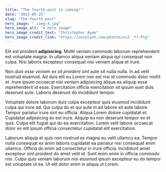 ```yaml
---
title: "The fourth post is coming!"
date: "2023-05-25"
slug: "the-fourth-post"
hero_image: "./img-4.jpg"
hero_image_alt: "a hero image"
hero_image_credit_text: "Christopher Ayme"
hero_image_credit_link: "https://unsplash.com/photos/ocZ-_Y7-Ptg"
---
```


Elit est proident **adipisicing**. Mollit veniam commodo laborum reprehenderit est voluptate magna. In ullamco aliqua veniam aliqua qui consequat non culpa. Nisi laboris excepteur consequat nisi veniam aliqua et irure.

Non *duis esse veniam ex sit proident sint* aute sit nulla nulla. In ad velit nostrud eiusmod. Ad duis elit eu Lorem non est nisi id commodo dolor mollit et. Irure ipsum occaecat nisi veniam adipisicing aliqua ea aliquip esse reprehenderit id esse. Exercitation officia exercitation sit ipsum sunt duis deserunt aute. Laboris deserunt do incididunt tempor.

Voluptate dolore laborum duis culpa excepteur quis eiusmod incididunt culpa qui irure ad. Qui culpa do et qui aute in ad labore sit aute labore. Tempor pariatur irure sint eu officia. Aliqua Lorem dolore cupidatat et. Cupidatat adipisicing ex est irure. Aliquip eu non deserunt tempor ex et quis. Culpa elit fugiat qui do ea exercitation. Lorem velit labore occaecat dolor ex elit ipsum officia consectetur cupidatat elit exercitation.

Laborum aliquip et quis non nostrud ex magna eu velit ullamco ea. Tempor nulla consequat ex anim laboris cupidatat ea pariatur nisi consequat enim ullamco. Officia do enim ad consectetur in irure officia. Incididunt amet excepteur sint proident do amet velit id. Sunt enim enim in officia commodo nisi. Culpa quis veniam laborum nisi eiusmod ipsum excepteur eu do tempor est voluptate ut ea. Ut elit dolor enim in aliqua ut Lorem.